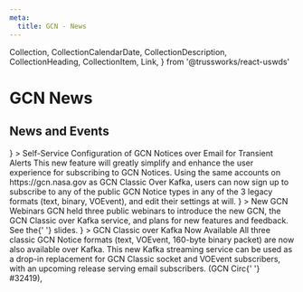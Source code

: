 ```yaml
---
meta:
  title: GCN - News
---
```


  Collection,
  CollectionCalendarDate,
  CollectionDescription,
  CollectionHeading,
  CollectionItem,
  Link,
} from '@trussworks/react-uswds'

# GCN News

<h2 className="">News and Events</h2>
<Collection>
  <CollectionItem
    variantComponent={<CollectionCalendarDate datetime={'September 2, 2022'} />}
  >
    <CollectionHeading headingLevel="h3">
      Self-Service Configuration of GCN Notices over Email for Transient Alerts
    </CollectionHeading>
    <CollectionDescription>
      This new feature will greatly simplify and enhance the user experience for
      subscribing to GCN Notices. Using the same accounts on
      https://gcn.nasa.gov as GCN Classic Over Kafka, users can now sign up to
      subscribe to any of the public GCN Notice types in any of the 3 legacy
      formats (text, binary, VOEvent), and edit their settings at will.
    </CollectionDescription>
  </CollectionItem>
  <CollectionItem
    variantComponent={<CollectionCalendarDate datetime={'August 1, 2022'} />}
  >
    <CollectionHeading headingLevel="h3">New GCN Webinars</CollectionHeading>
    <CollectionDescription>
      GCN held three public webinars to introduce the new GCN, the GCN Classic
      over Kafka service, and plans for new features and feedback. See the{' '}
      <Link href="https://nasa-gcn.github.io/gcn-presentation/">slides</Link>.
    </CollectionDescription>
  </CollectionItem>
  <CollectionItem
    variantComponent={<CollectionCalendarDate datetime={'July 20, 2022'} />}
  >
    <CollectionHeading headingLevel="h3">
      GCN Classic over Kafka Now Available
    </CollectionHeading>
    <CollectionDescription>
      All three classic GCN Notice formats (text, VOEvent, 160-byte binary
      packet) are now also available over Kafka. This new Kafka streaming
      service can be used as a drop-in replacement for GCN Classic socket and
      VOEvent subscribers, with an upcoming release serving email subscribers.
      (GCN Circ{' '}
      <Link href="https://gcn.gsfc.nasa.gov/gcn3/32419.gcn3">#32419</Link>),
    </CollectionDescription>
  </CollectionItem>
</Collection>
